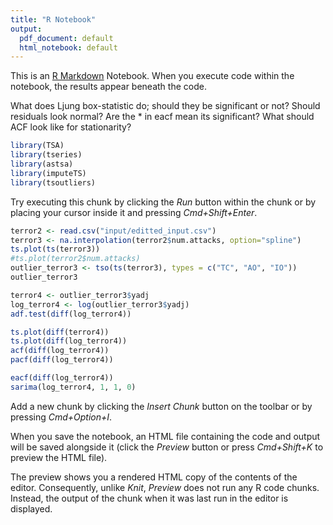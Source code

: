 ```yaml
---
title: "R Notebook"
output:
  pdf_document: default
  html_notebook: default
---
```


This is an [R Markdown](http://rmarkdown.rstudio.com) Notebook. When you execute code within the notebook, the results appear beneath the code. 

What does Ljung box-statistic do; should they be significant or not? Should residuals look normal? Are the * in eacf mean its significant? What should ACF look like for stationarity?

```r
library(TSA)
library(tseries)
library(astsa)
library(imputeTS)
library(tsoutliers)
```

Try executing this chunk by clicking the *Run* button within the chunk or by placing your cursor inside it and pressing *Cmd+Shift+Enter*. 

```r
terror2 <- read.csv("input/editted_input.csv")
terror3 <- na.interpolation(terror2$num.attacks, option="spline")
ts.plot(ts(terror3))
#ts.plot(terror2$num.attacks)
outlier_terror3 <- tso(ts(terror3), types = c("TC", "AO", "IO"))
outlier_terror3
```

```r
terror4 <- outlier_terror3$yadj
log_terror4 <- log(outlier_terror3$yadj)
adf.test(diff(log_terror4))
```

```r
ts.plot(diff(terror4))
ts.plot(diff(log_terror4))
acf(diff(log_terror4))
pacf(diff(log_terror4))
```


```r
eacf(diff(log_terror4))
sarima(log_terror4, 1, 1, 0)
```
Add a new chunk by clicking the *Insert Chunk* button on the toolbar or by pressing *Cmd+Option+I*.

When you save the notebook, an HTML file containing the code and output will be saved alongside it (click the *Preview* button or press *Cmd+Shift+K* to preview the HTML file). 

The preview shows you a rendered HTML copy of the contents of the editor. Consequently, unlike *Knit*, *Preview* does not run any R code chunks. Instead, the output of the chunk when it was last run in the editor is displayed.

